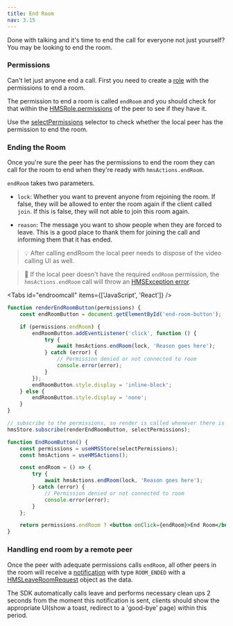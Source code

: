 ```yaml
---
title: End Room
nav: 3.15
---
```


Done with talking and it's time to end the call for everyone not just yourself? You may be looking to end the room.

### Permissions

Can't let just anyone end a call. First you need to create a [role](../foundation/templates-and-roles) with the permissions to end a room.

The permission to end a room is called `endRoom` and you should check for that within the [HMSRole.permissions](../../../api-reference/javascript/v2/interfaces/HMSRole#permissions) of the peer to see if they have it.

Use the [selectPermissions](../../../api-reference/javascript/v2/home/content#select-permissions) selector to check whether the local peer has the permission to end the room.

### Ending the Room

Once you're sure the peer has the permissions to end the room they can call for the room to end when they're ready with `hmsActions.endRoom`.

`endRoom` takes two parameters.

-   `lock`: Whether you want to prevent anyone from rejoining the room. If false, they will be allowed to enter the room again if the client called `join`. If this is false, they will not able to join this room again.

-   `reason`: The message you want to show people when they are forced to leave. This is a good place to thank them for joining the call and informing them that it has ended.

> 💡 After calling endRoom the local peer needs to dispose of the video calling UI as well.

> 🚧 If the local peer doesn't have the required `endRoom` permission, the `hmsActions.endRoom` call will throw an [HMSException error](error-handling).

<Tabs id="endroomcall" items={['JavaScript', 'React']} />

<Tab id='endroomcall-0'>

```js
function renderEndRoomButton(permissions) {
    const endRoomButton = document.getElementById('end-room-button');

    if (permissions.endRoom) {
        endRoomButton.addEventListener('click', function () {
            try {
                await hmsActions.endRoom(lock, 'Reason goes here');
            } catch (error) {
                // Permission denied or not connected to room
                console.error(error);
            }
        });
        endRoomButton.style.display = 'inline-block';
    } else {
        endRoomButton.style.display = 'none';
    }
}

// subscribe to the permissions, so render is called whenever there is a change due to role change
hmsStore.subscribe(renderEndRoomButton, selectPermissions);
```

</Tab>

<Tab id='endroomcall-1'>

```jsx
function EndRoomButton() {
    const permissions = useHMSStore(selectPermissions);
    const hmsActions = useHMSActions();

    const endRoom = () => {
        try {
            await hmsActions.endRoom(lock, 'Reason goes here');
        } catch (error) {
            // Permission denied or not connected to room
            console.error(error);
        }
    };

    return permissions.endRoom ? <button onClick={endRoom}>End Room</button> : null;
}
```

</Tab>

### Handling end room by a remote peer

Once the peer with adequate permissions calls `endRoom`, all other peers in the room will receive a [notification](../features/notifications) with type `ROOM_ENDED` with a [HMSLeaveRoomRequest](../../../api-reference/javascript/v2/interfaces/HMSLeaveRoomRequest) object as the data.

The SDK automatically calls leave and performs necessary clean ups 2 seconds from the moment this notification is sent, clients should show the appropriate UI(show a toast, redirect to a 'good-bye' page) within this period.
